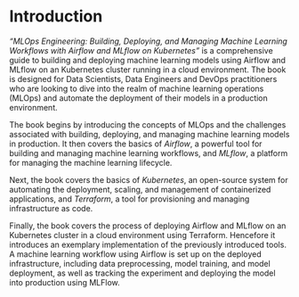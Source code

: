 # Introduction

*"MLOps Engineering: Building, Deploying, and Managing Machine Learning Workflows with Airflow and MLflow on Kubernetes"* is a comprehensive guide to building and deploying machine learning models using Airflow and MLflow on an Kubernetes cluster running in a cloud environment. The book is designed for Data Scientists, Data Engineers and DevOps practitioners who are looking to dive into the realm of machine learning operations (MLOps) and automate the deployment of their models in a production environment.

The book begins by introducing the concepts of MLOps and the challenges associated with building, deploying, and managing machine learning models in production. It then covers the basics of *Airflow*, a powerful tool for building and managing machine learning workflows, and *MLflow*, a platform for managing the machine learning lifecycle.

Next, the book covers the basics of *Kubernetes*, an open-source system for automating the deployment, scaling, and management of containerized applications, and *Terraform*, a tool for provisioning and managing infrastructure as code. 

Finally, the book covers the process of deploying Airflow and MLflow on an Kubernetes cluster in a cloud environment using Terraform. Hencefore it introduces an exemplary implementation of the previously introduced tools. A machine learning workflow using Airflow is set up on the deployed infrastructure, including data preprocessing, model training, and model deployment, as well as tracking the experiment and deploying the model into production using MLFlow. 

<!---
Finally, the book covers advanced topics such as monitoring and troubleshooting machine learning workflows, and automating the management of machine learning models using Airflow and MLflow.

Finally, the book covers advanced topics such as implementing ML workflows in a CI/CD pipeline, and automating the management of machine learning models using Airflow and MLflow.
-->